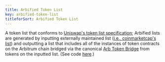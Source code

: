 ```yaml
---
title: Arbified Token List
key: arbified-token-list
titleforSort: Arbified Token List
---
```


A token list that conforms to [Uniswap's token list specification](https://github.com/Uniswap/token-lists); Arbified lists are generated by inputting externally maintained list ([i.e., coinmarketcap's list](https://api.coinmarketcap.com/data-api/v3/uniswap/all.json)) and outputting a list that includes all of the instances of token contracts on the Arbitrum chain bridged via the canonical [Arb Token Bridge](/intro/glossary#arb-token-bridge) from tokens on the inputted list. (See code [here](https://github.com/OffchainLabs/arbitrum-token-lists).)
